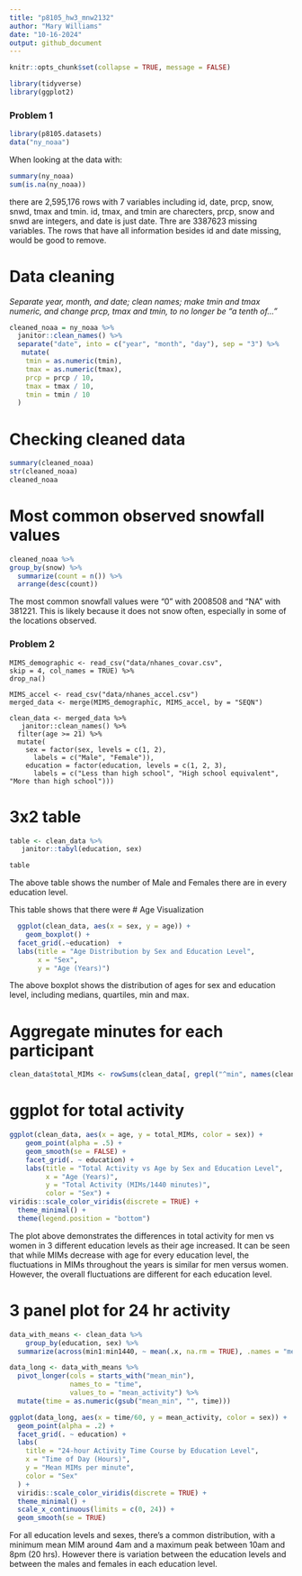 ```yaml
---
title: "p8105_hw3_mnw2132"
author: "Mary Williams"
date: "10-16-2024"
output: github_document
---
```


```r
knitr::opts_chunk$set(collapse = TRUE, message = FALSE)
```

```r
library(tidyverse)
library(ggplot2)
```

### Problem 1

```r
library(p8105.datasets)
data("ny_noaa")
```

When looking at the data with: 
```r
summary(ny_noaa)
sum(is.na(ny_noaa))
```
there are 2,595,176 rows with 7 variables including id, date, prcp, snow, snwd, tmax and tmin. id, tmax, and tmin are charecters, prcp, snow and snwd are integers, and date is just date. Thre are 3387623 missing variables. The rows that have all information besides id and date missing, would be good to remove. 

# Data cleaning
*Separate year, month, and date; clean names; make tmin and tmax numeric, and change prcp, tmax and tmin, to no longer be "a tenth of..."*
```r
cleaned_noaa = ny_noaa %>%
  janitor::clean_names() %>%
  separate("date", into = c("year", "month", "day"), sep = "3") %>%
   mutate(
    tmin = as.numeric(tmin),
    tmax = as.numeric(tmax),
    prcp = prcp / 10,
    tmax = tmax / 10,
    tmin = tmin / 10
  )
```
# Checking cleaned data 
```r
summary(cleaned_noaa)
str(cleaned_noaa)
cleaned_noaa
```

# Most common observed snowfall values
```r
cleaned_noaa %>%
group_by(snow) %>%
  summarize(count = n()) %>%
  arrange(desc(count))
```
The most common snowfall values were "0" with 2008508 and "NA" with 381221. This is likely because it does not snow often, especially in some of the locations observed. 


### Problem 2
```r_load
MIMS_demographic <- read_csv("data/nhanes_covar.csv",
skip = 4, col_names = TRUE) %>%
drop_na()

MIMS_accel <- read_csv("data/nhanes_accel.csv")
merged_data <- merge(MIMS_demographic, MIMS_accel, by = "SEQN")
```
  
```r_merge
clean_data <- merged_data %>%
   janitor::clean_names() %>%
  filter(age >= 21) %>%
  mutate(
    sex = factor(sex, levels = c(1, 2), 
      labels = c("Male", "Female")),
    education = factor(education, levels = c(1, 2, 3), 
      labels = c("Less than high school", "High school equivalent", "More than high school")))
```
# 3x2 table
```r
table <- clean_data %>%
   janitor::tabyl(education, sex)
```

```r
table
```
The above table shows the number of Male and Females there are in every education level. 

This table shows that there were 
# Age Visualization
```r
  ggplot(clean_data, aes(x = sex, y = age)) + 
    geom_boxplot() +
  facet_grid(.~education)  +    
  labs(title = "Age Distribution by Sex and Education Level",   
       x = "Sex",                                               
       y = "Age (Years)")
```

The above boxplot shows the distribution of ages for sex and education level, including medians, quartiles, min and max. 

# Aggregate minutes for each participant 
```r
clean_data$total_MIMs <- rowSums(clean_data[, grepl("^min", names(clean_data))])
```

# ggplot for total activity 
```r
ggplot(clean_data, aes(x = age, y = total_MIMs, color = sex)) + 
    geom_point(alpha = .5) +
    geom_smooth(se = FALSE) +
    facet_grid(. ~ education) + 
    labs(title = "Total Activity vs Age by Sex and Education Level",
         x = "Age (Years)",
         y = "Total Activity (MIMs/1440 minutes)",
         color = "Sex") +
viridis::scale_color_viridis(discrete = TRUE) + 
  theme_minimal() + 
  theme(legend.position = "bottom")
```
The plot above demonstrates the differences in total activity for men vs women in 3 different education levels as their age increased. It can be seen that while MIMs decrease with age for every education level, the fluctuations in MIMs throughout the years is similar for men versus women. However, the overall fluctuations are different for each education level. 

# 3 panel plot for 24 hr activity
```r
data_with_means <- clean_data %>%
    group_by(education, sex) %>%
  summarize(across(min1:min1440, ~ mean(.x, na.rm = TRUE), .names = "mean_{col}"))

data_long <- data_with_means %>%
  pivot_longer(cols = starts_with("mean_min"), 
               names_to = "time", 
               values_to = "mean_activity") %>%
  mutate(time = as.numeric(gsub("mean_min", "", time)))

ggplot(data_long, aes(x = time/60, y = mean_activity, color = sex)) + 
  geom_point(alpha = .2) +
  facet_grid(. ~ education) +
  labs(
    title = "24-hour Activity Time Course by Education Level",
    x = "Time of Day (Hours)",
    y = "Mean MIMs per minute",
    color = "Sex"
  ) +
  viridis::scale_color_viridis(discrete = TRUE) + 
  theme_minimal() +
  scale_x_continuous(limits = c(0, 24)) + 
  geom_smooth(se = TRUE)
```
For all education levels and sexes, there's a common distribution, with a minimum mean MIM around 4am and a maximum peak between 10am and 8pm (20 hrs). However there is variation between the education levels and between the males and females in each education level. 


